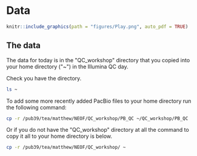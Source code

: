 # Data
```r
knitr::include_graphics(path = "figures/Play.png", auto_pdf = TRUE)
``` 

## The data

The data for today is in the \"QC_workshop\" directory that you copied into your home directory (\"~\") in the Illumina QC day.

Check you have the directory.

```bash
ls ~
```

To add some more recently added PacBio files to your home directory run the following command:

```bash
cp -r /pub39/tea/matthew/NEOF/QC_workshop/PB_QC ~/QC_workshop/PB_QC
```

Or if you do not have the \"QC_workshop\" directory at all the command to copy it all to your home directory is below.

```bash
cp -r /pub39/tea/matthew/NEOF/QC_workshop/ ~
```